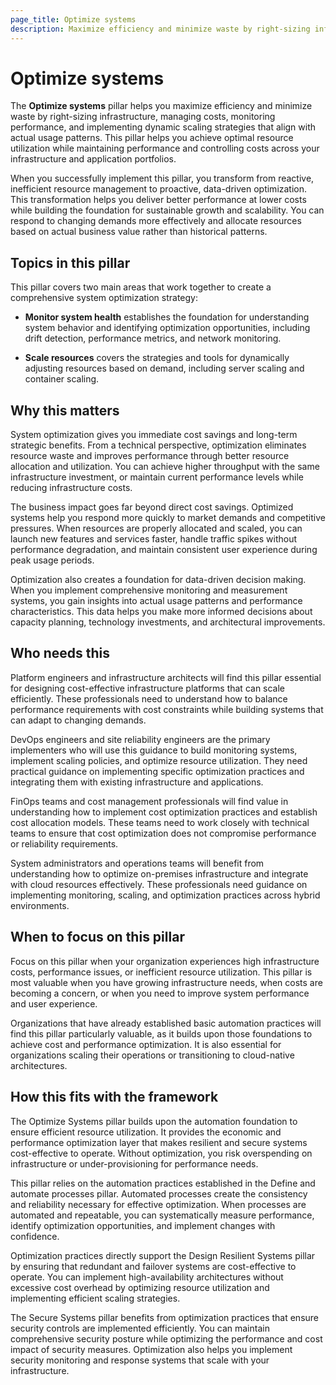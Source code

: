 ```yaml
---
page_title: Optimize systems
description: Maximize efficiency and minimize waste by right-sizing infrastructure, managing costs, monitoring performance, and implementing dynamic scaling strategies that align with actual usage patterns.
---
```


# Optimize systems

The **Optimize systems** pillar helps you maximize efficiency and minimize waste by right-sizing infrastructure, managing costs, monitoring performance, and implementing dynamic scaling strategies that align with actual usage patterns. This pillar helps you achieve optimal resource utilization while maintaining performance and controlling costs across your infrastructure and application portfolios.

When you successfully implement this pillar, you transform from reactive, inefficient resource management to proactive, data-driven optimization. This transformation helps you deliver better performance at lower costs while building the foundation for sustainable growth and scalability. You can respond to changing demands more effectively and allocate resources based on actual business value rather than historical patterns.

## Topics in this pillar

This pillar covers two main areas that work together to create a comprehensive system optimization strategy:

- **Monitor system health** establishes the foundation for understanding system behavior and identifying optimization opportunities, including drift detection, performance metrics, and network monitoring.

- **Scale resources** covers the strategies and tools for dynamically adjusting resources based on demand, including server scaling and container scaling.

## Why this matters

System optimization gives you immediate cost savings and long-term strategic benefits. From a technical perspective, optimization eliminates resource waste and improves performance through better resource allocation and utilization. You can achieve higher throughput with the same infrastructure investment, or maintain current performance levels while reducing infrastructure costs.

The business impact goes far beyond direct cost savings. Optimized systems help you respond more quickly to market demands and competitive pressures. When resources are properly allocated and scaled, you can launch new features and services faster, handle traffic spikes without performance degradation, and maintain consistent user experience during peak usage periods.

Optimization also creates a foundation for data-driven decision making. When you implement comprehensive monitoring and measurement systems, you gain insights into actual usage patterns and performance characteristics. This data helps you make more informed decisions about capacity planning, technology investments, and architectural improvements.

## Who needs this

Platform engineers and infrastructure architects will find this pillar essential for designing cost-effective infrastructure platforms that can scale efficiently. These professionals need to understand how to balance performance requirements with cost constraints while building systems that can adapt to changing demands.

DevOps engineers and site reliability engineers are the primary implementers who will use this guidance to build monitoring systems, implement scaling policies, and optimize resource utilization. They need practical guidance on implementing specific optimization practices and integrating them with existing infrastructure and applications.

FinOps teams and cost management professionals will find value in understanding how to implement cost optimization practices and establish cost allocation models. These teams need to work closely with technical teams to ensure that cost optimization does not compromise performance or reliability requirements.

System administrators and operations teams will benefit from understanding how to optimize on-premises infrastructure and integrate with cloud resources effectively. These professionals need guidance on implementing monitoring, scaling, and optimization practices across hybrid environments.

## When to focus on this pillar

Focus on this pillar when your organization experiences high infrastructure costs, performance issues, or inefficient resource utilization. This pillar is most valuable when you have growing infrastructure needs, when costs are becoming a concern, or when you need to improve system performance and user experience.

Organizations that have already established basic automation practices will find this pillar particularly valuable, as it builds upon those foundations to achieve cost and performance optimization. It is also essential for organizations scaling their operations or transitioning to cloud-native architectures.

## How this fits with the framework

The Optimize Systems pillar builds upon the automation foundation to ensure efficient resource utilization. It provides the economic and performance optimization layer that makes resilient and secure systems cost-effective to operate. Without optimization, you risk overspending on infrastructure or under-provisioning for performance needs.

This pillar relies on the automation practices established in the Define and automate processes pillar. Automated processes create the consistency and reliability necessary for effective optimization. When processes are automated and repeatable, you can systematically measure performance, identify optimization opportunities, and implement changes with confidence.

Optimization practices directly support the Design Resilient Systems pillar by ensuring that redundant and failover systems are cost-effective to operate. You can implement high-availability architectures without excessive cost overhead by optimizing resource utilization and implementing efficient scaling strategies.

The Secure Systems pillar benefits from optimization practices that ensure security controls are implemented efficiently. You can maintain comprehensive security posture while optimizing the performance and cost impact of security measures. Optimization also helps you implement security monitoring and response systems that scale with your infrastructure.
